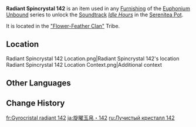 {{Item Infobox
|id           = 141242
|image        = Item Radiant Spincrystal.png
|type         = Adventure Items
|group        = Radiant Spincrystals
|group2       = Natlan Spincrystals
|quality      = 4
|invCategory  = Precious Items
|description  = This wondrous crystal contains a certain rhythm, like something beautiful woven from delicate silk. These items can be found throughout the mainland or from merchants who collect curios. The tune held within this crystal can be revivified in your [[Serenitea Pot]] using either "[[Euphonium Unbound: Winding]]" or "[[Euphonium Unbound: Soaring]]." The tune contained within this [[Radiant Spincrystal]] is "[[Idle Hours]]."
|source1      = [["Flower-Feather Clan"]]
|track        = Idle Hours
}}
'''Radiant Spincrystal 142''' is an item used in any [[Furnishing]] of the [[Euphonium Unbound]] series to unlock the [[Soundtrack]] ''[[Idle Hours]]'' in the [[Serenitea Pot]].

It is located in the [["Flower-Feather Clan"]] Tribe.

==Location==
<gallery>
Radiant Spincrystal 142 Location.png|Radiant Spincrystal 142's location
Radiant Spincrystal 142 Location Context.png|Additional context
</gallery>

==Other Languages==
{{Other Languages|default_hidden=1
|en       = Radiant Spincrystal 142
|zhs      = 旋曜玉帛・其一百四十二
|zhs_rm   = 
|zht      = 旋曜玉帛・其一百四十二
|zht_rm   = 
|ja       = 旋曜玉帛・142
|ja_rm    = Sen'you Gyokuhaku - Hyaku-yonjuuni
|ko       = 빛나는 결정・142
|es       = Girocristal radiante (142)
|fr       = Gyrocristal radiant 142
|ru       = Лучистый кристалл 142
|th       = Radiant Spincrystal 142
|vi       = Ngọc Thạch Âm Vang 142
|de       = Strahlender Drehkristall CXLII
|id       = Radiant Spincrystal 142
|pt       = Cristal Rodopiante Radiante 142
|tr       = Parlak Burgu Kristal 142
|it       = Voltacristallo radioso 142
}}

==Change History==
{{Change History|5.2}}

[[fr:Gyrocristal radiant 142]]
[[ja:旋曜玉帛・142]]
[[ru:Лучистый кристалл 142]]